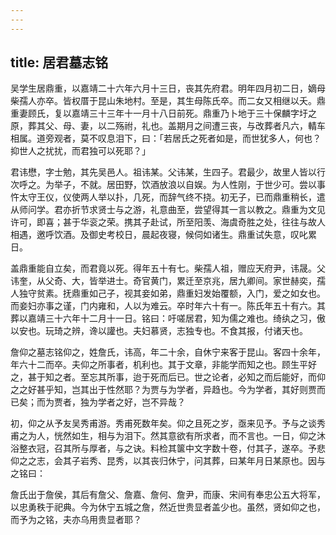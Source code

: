 ```yaml
---
---
---
```

title: 居君墓志铭
---



吴学生居鼎重，以嘉靖二十六年六月十三日，丧其先府君。明年四月初二日，嫡母柴孺人亦卒。皆权厝于昆山朱地村。至是，其生母陈氏卒。而二女又相继以夭。鼎重妻顾氏，复以嘉靖三十三年十一月十八日前死。鼎重乃卜地于三十保麟字圩之原，葬其父、母、妻，以二殇祔，礼也。盖期月之间遭三丧，与改葬者凡六，輤车相属。道旁观者，莫不叹息泪下，曰：「若居氏之死者如是，而世犹多人，何也？抑世人之扰扰，而君独可以死耶？」

君讳懋，字士勉，其先吴邑人。祖讳某。父讳某，生四子。君最少，故里人皆以行次呼之。为举子，不就。居田野，饮酒放浪以自娱。为人性刚，于世少可。尝以事忤太守王仪，仪使两人举以扑，几死，而辞气终不挠。初无子，已而鼎重稍长，遣从师问学。君亦折节求贤士与之游，礼意曲至，尝望得其一言以教之。鼎重为文见许可，即喜；甚于华衮之荣。携其子赴试，所至阳羡、海虞奇胜之处，往往与故人相遇，邀呼饮酒。及御史考校日，晨起夜寝，候伺如诸生。鼎重试失意，叹叱累日。

盖鼎重能自立矣，而君竟以死。得年五十有七。柴孺人祖，赠应天府尹，讳晟。父讳奎，从父奇、大，皆举进士。奇官黄门，累迁至京兆，居九卿间。家世赫奕，孺人独守贫素。抚鼎重如己子，视其妾如弟，鼎重妇发始覆额，入门，爱之如女也。而妾妇亦事之谨，门内雍和，人以为难云。卒时年六十有一。陈氏年五十有六。其葬以嘉靖三十六年十二月十一日。铭曰：吁嗟居君，知为儒之难也。绮纨之习，傲以安也。玩琦之辨，谗以讙也。夫妇慕贤，志独专也。不食其报，付诸天也。

詹仰之墓志铭仰之，姓詹氏，讳高，年二十余，自休宁来客于昆山。客四十余年，年六十二而卒。夫仰之所事者，机利也。其于文章，非能学而知之也。顾生平好之，甚于知之者。至忘其所事，迨于死而后已。世之论者，必知之而后能好，而仰之之好甚乎知，岂其出于性然耶？为贾与为学者，异趋也。今为学者，其好则贾而已矣；而为贾者，独为学者之好，岂不异哉？

初，仰之从予友吴秀甫游。秀甫死数年矣。仰之且死之岁，亟来见予。予与之谈秀甫之为人，恍然如生，相与为泪下。然其意欲有所求者，而不言也。一日，仰之沐浴整衣冠，召其所与厚者，与之诀。料检其箧中文字数十卷，付其子，遂卒。予悲仰之之志，会其子岩秀、昆秀，以其丧归休宁，问其葬，曰某年月日某原也。因与之铭曰：

詹氏出于詹侯，其后有詹父、詹嘉、詹何、詹尹，而康、宋间有奉忠公五大将军，以忠勇秩于祀典。今为休宁五城之詹，然近世贵显者盖少也。虽然，贤如仰之也，而予为之铭，夫亦乌用贵显者耶？